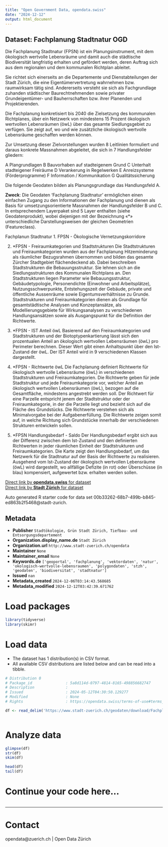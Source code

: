 ```yaml
---
title: "Open Government Data, opendata.swiss"
date: "2024-12-12"
output: html_document
---
```


## Dataset: Fachplanung Stadtnatur OGD

Die Fachplanung Stadtnatur (FPSN) ist ein Planungsinstrument, mit dem ökologisch wertvolle Lebensräume und damit auch die städtische Biodiversität langfristig erhalten und gefördert werden, deren Auftrag sich aus dem regionalen und dem kommunalen Richtplan ableitet.

Sie richtet sich einerseits an die Departemente und Dienstabteilungen der Stadt Zürich, die eine Eigentümervertretung wahrnehmen bzw. raumwirksam tätig sind. Andererseits versteht sie sich als Fachgrundlage zuhanden städtischer Baurechtnehmenden sowie privater Grundeigentümer- und Bauherrschaften bzw. ihrer Planenden und Projektierenden.

Die Fachplanung konkretisiert bis 2040 die Zielsetzung des kommunalen Richtplanes, über ein Netzwerk von mindestens 15 Prozent ökologisch wertvollen Lebensräumen (öwL) über das gesamte Siedlungsgebiet zu verfügen. Sie zeigt auf, wo und wie zusätzliche ökologisch wertvolle Lebensräume geschaffen werden können.

Zur Umsetzung dieser Zielvorstellungen wurden 8 Leitlinien formuliert und daraus konkrete Massnahmen abgeleitet, die sich in 7 Handlungsfelder gliedern:

A Plangrundlagen
B Bauvorhaben auf stadteigenem Grund
C Unterhalt stadteigener Freiräume
D Verankerung in Regelwerken
E Anreizsysteme (Förderprogramme)
F Information / Kommunikation
G Qualitätssicherung

Die folgende Geodaten bilden als Planungsgrundlage das Handlungsfeld A.

**Zweck**: Die Geodaten 'Fachplanung Stadtnatur' ermöglichen einen einfachen Zugang zu den Informationen der Fachplanung und dienen als Basis für umsetzungsorientierte Massnahmen der Handlungsfelder B und C. In entsprechendem Layerpaket sind 5 Layer enthalten (siehe Geodatenprodukt), wobei diejenigen mit der Bezeichnung «*» unterschiedliche Darstellungsweisen der gleichen Geometrien (Featureclass).

Fachplanun Stadtnatur
1. FPSN - Ökologische Vernetzungskorridore

2. *FPSN - Freiraumkategorien und Stadtstrukturen
Die Stadtstrukturen und Freiraumkategorien wurden aus der Fachplanung Hitzeminderung als räumlicher Bezugsrahmen übernommen und bilden das gesamte Zürcher Stadtgebiet flächendeckend ab. Dabei beschreiben Stadtstrukturen die Bebauungsstruktur. Sie lehnen sich an die Siedlungsstrukturen des Kommunalen Richtplans an. Den Stadtstrukturen liegen Parameter wie Bebauungsstruktur, Gebäudetypologie, Personendichte (Einwohner und Arbeitsplätze), Nutzungsschwerpunkte, Entstehungszeit der Gebäude, private und öffentliche Aussenräume sowie Eigentumsverhältnisse zu Grunde. Stadtstrukturen und Freiraumkategorien dienen als Grundlage für gesamtstädtische Analysen und Konzeptansätze, als Modellierungsgebiete für Wirkungsanalysen zu verschiedenen Handlungsansätzen sowie als Ausgangspunkt für die Definition der Richtwerte.

3. *FPSN - IST Anteil öwL
Basierend auf den Freiraumkategorien und Stadtstrukturen und der Biotoptypenkartierung lässt sich den prozentualen Anteil an ökologisch wertvollen Lebensräumen (öwL) pro Perimeter berechnen. Dieser Wert gibt einen Anhaltspunkt über den Ist-Zustand der öwL. Der IST Anteil wird in 9 verschiedenen Klassen dargestellt.

4. *FPSN - Richtwerte öwL
Die Fachplanung definiert Richtwerte für ökologisch wertvolle Lebensräume (öwL) in verschiedenen Stadtstrukturen und Freiraumkategorien. Die Richtwerte geben für jede Stadtstruktur und jede Freiraumkategorie vor, welcher Anteil an ökologisch wertvollen Lebensräumen (öwL), bezogen auf die Gesamtfläche, mindestens angestrebt werden soll. Der Richtwert für eine Parzelle entspricht jenem der Stadtstruktur oder der Freiraumkategorie, in der die Parzelle liegt und bezieht sich auf die Fläche des Grundstücks. Die Richtwerte verstehen sich als Minimalvorgabe bei der Aufgabenerfüllung. Die Richtwerte zeigen somit auf, in welche Richtung sich Grundstücke innerhalb der verschiedenen Strukturen entwickeln sollen.

5. *FPSN Handlungsbedarf - Saldo
Der Handlungsbedarf ergibt sich aus der Differenz zwischen dem Ist-Zustand und den definierten Richtwerten in jeder räumlichen Einheit der Stadtstrukturen und Freiraumkategorien. Die Karte zeigt den Handlungsbedarf, um das Netzwerk für die Stadtnatur auf der Basis der Richtwerte zu realisieren. Ausgehend vom Ist-Zustand der ökologisch wertvollen Lebensräume (öwL) wird dargestellt, wo allfällige Defizite (in rot) oder Überschüsse (in blau) kompensiert, aufgewertet bzw. erhalten werden sollen.

[Direct link by **opendata.swiss** for dataset](https://opendata.swiss/de/dataset/fachplanung-stadtnatur-ogd)<br>
[Direct link by **Stadt Zürich** for dataset](https://data.stadt-zuerich.ch/dataset/geo_fachplanung_stadtnatur_ogd)

Auto generated R starter code for data set 00b33262-68b7-499b-b845-ed863b2f5468@stadt-zurich.

## Metadata

- **Publisher** `Stadtökologie, Grün Stadt Zürich, Tiefbau- und Entsorgungsdepartement`
- **Organization.display_name.de** `Stadt Zürich`
- **Organization.url** `http://www.stadt-zuerich.ch/opendata`
- **Maintainer** `None`
- **Maintainer_email** `None`
- **Keywords.de** `['geoportal', 'fachplanung', 'vektordaten', 'natur', 'okologisch-wertvolle-lebensraumen', 'polygondaten', 'stzh', 'geodaten', 'biodiversitat', 'stadtnatur']`
- **Issued** `nan`
- **Metadata_created** `2024-12-06T03:14:43.568685`
- **Metadata_modified** `2024-12-12T03:42:39.671762`


# Load packages

```r

library(tidyverse)
library(skimr)

```

# Load data

-   The dataset has 1 distribution(s) in CSV format.
-   All available CSV distributions are listed below and can be read into a tibble.

```r

# Distribution 0
# Package_id               : 5a8d114d-0797-4814-8165-498856682747
# Description              : 
# Issued                   : 2024-05-12T04:30:50.129277
# Modified                 : None
# Rights                   : https://opendata.swiss/terms-of-use#terms_open

df <- read_delim('https://www.stadt-zuerich.ch/geodaten/download/Fachplanung_Stadtnatur_OGD?format=10008')



```

# Analyze data

```r

glimpse(df)
str(df)
skim(df)

head(df)
tail(df)

```

# Continue your code here...

```r

```

------------------------------------------------------------------------

# Contact

opendata@zuerich.ch | Open Data Zürich
